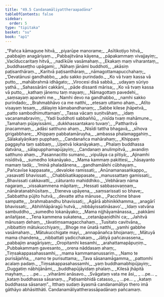 ```yaml
---
title: "49.5 Candanamāliyattheraapadāna"
tableOfContents: false
sidebar:
  order: 5
type: "tipitaka"
basket: "su"
book: "ap1"
---
```



<DynamicBreadcrumb />

<Division number="75" book="ap1" bookNo="20" page="435">

<Paragraph number="6268" type="verses" book="ap1">
_“Pañca kāmaguṇe hitvā,_  
_piyarūpe manorame;_  
_Asītikoṭiyo hitvā,_  
_pabbajiṃ anagāriyaṃ._  

</Paragraph>

</Division>
<Division number="76" book="ap1" bookNo="20" page="435">

<Paragraph number="6269" type="verses" book="ap1">
_Pabbajitvāna kāyena,_  
_pāpakammaṃ vivajjayiṃ;_  
_Vacīduccaritaṃ hitvā,_  
_nadīkūle vasāmahaṃ._  

</Paragraph>

</Division>
<Division number="77" book="ap1" bookNo="20" page="435">

<Paragraph number="6270" type="verses" book="ap1">
_Ekakaṃ maṃ viharantaṃ,_  
_buddhaseṭṭho upāgami;_  
_Nāhaṃ jānāmi buddhoti,_  
_akāsiṃ paṭisanthāraṃ._  

</Paragraph>

</Division>
<Division number="78" book="ap1" bookNo="20" page="435">

<Paragraph number="6271" type="verses" book="ap1">
_Karitvā paṭisanthāraṃ,_  
_nāmagottamapucchahaṃ;_  
_‘Devatānusi gandhabbo,_  
_adu sakko purindado._  

</Paragraph>

</Division>
<Division number="79" book="ap1" bookNo="20" page="435">

<Paragraph number="6272" type="verses" book="ap1">
_Ko vā tvaṃ kassa vā putto,_  
_mahābrahmā idhāgato;_  
_Virocesi disā sabbā,_  
_udayaṃ sūriyo yathā._  

</Paragraph>

</Division>
<Division number="80" book="ap1" bookNo="20" page="435">

<Paragraph number="6273" type="verses" book="ap1">
_Sahassārāni cakkāni,_  
_pāde dissanti mārisa;_  
_Ko vā tvaṃ kassa vā putto,_  
_kathaṃ jānemu taṃ mayaṃ;_  
_Nāmagottaṃ pavedehi,_  
_saṃsayaṃ apanehi me._  

</Paragraph>

</Division>
<Division number="81" book="ap1" bookNo="20" page="435">

<Paragraph number="6274" type="verses" book="ap1">
_Namhi devo na gandhabbo,_  
_namhi sakko purindado;_  
_Brahmabhāvo ca me natthi,_  
_etesaṃ uttamo ahaṃ._  

</Paragraph>

</Division>
<Division number="82" book="ap1" bookNo="20" page="435">

<Paragraph number="6275" type="verses" book="ap1">
_Atīto visayaṃ tesaṃ,_  
_dālayiṃ kāmabandhanaṃ;_  
_Sabbe kilese jhāpetvā,_  
_patto sambodhimuttamaṃ’._  

</Paragraph>

</Division>
<Division number="83" book="ap1" bookNo="20" page="435">

<Paragraph number="6276" type="verses" book="ap1">
_Tassa vācaṃ suṇitvāhaṃ,_  
_idaṃ vacanamabraviṃ;_  
_‘Yadi buddhoti sabbaññū,_  
_nisīda tvaṃ mahāmune._  

</Paragraph>

</Division>
<Division number="84" book="ap1" bookNo="20" page="436">

<Paragraph number="6277" type="verses" book="ap1">
_Tamahaṃ pūjayissāmi,_  
_dukkhassantakaro tuvaṃ’;_  
_Pattharitvā jinacammaṃ,_  
_adāsi satthuno ahaṃ._  

</Paragraph>

</Division>
<Division number="85" book="ap1" bookNo="20" page="436">

<Paragraph number="6278" type="verses" book="ap1">
_Nisīdi tattha bhagavā,_  
_sīhova girigabbhare;_  
_Khippaṃ pabbatamāruyha,_  
_ambassa phalamaggahiṃ._  

</Paragraph>

</Division>
<Division number="86" book="ap1" bookNo="20" page="436">

<Paragraph number="6279" type="verses" book="ap1">
_Sālakalyāṇikaṃ pupphaṃ,_  
_Candanañca mahārahaṃ;_  
_Khippaṃ paggayha taṃ sabbaṃ,_  
_Upetvā lokanāyakaṃ._  

</Paragraph>

</Division>
<Division number="87" book="ap1" bookNo="20" page="436">

<Paragraph number="6280" type="verses" book="ap1">
_Phalaṃ buddhassa datvāna,_  
_sālapupphamapūjayiṃ;_  
_Candanaṃ anulimpitvā,_  
_avandiṃ satthuno ahaṃ._  

</Paragraph>

</Division>
<Division number="88" book="ap1" bookNo="20" page="436">

<Paragraph number="6281" type="verses" book="ap1">
_Pasannacitto sumano,_  
_vipulāya ca pītiyā;_  
_Ajinamhi nisīditvā,_  
_sumedho lokanāyako._  

</Paragraph>

</Division>
<Division number="89" book="ap1" bookNo="20" page="436">

<Paragraph number="6282" type="verses" book="ap1">
_Mama kammaṃ pakittesi,_  
_hāsayanto mamaṃ tadā;_  
_‘Iminā phaladānena,_  
_gandhamālehi cūbhayaṃ._  

</Paragraph>

</Division>
<Division number="90" book="ap1" bookNo="20" page="436">

<Paragraph number="6283" type="verses" book="ap1">
_Pañcavīse kappasate,_  
_devaloke ramissati;_  
_Anūnamanasaṅkappo,_  
_vasavattī bhavissati._  

</Paragraph>

</Division>
<Division number="91" book="ap1" bookNo="20" page="436">

<Paragraph number="6284" type="verses" book="ap1">
_Chabbīsatikappasate,_  
_manussattaṃ gamissati;_  
_Bhavissati cakkavattī,_  
_cāturanto mahiddhiko._  

</Paragraph>

</Division>
<Division number="92" book="ap1" bookNo="20" page="436">

<Paragraph number="6285" type="verses" book="ap1">
_Vebhāraṃ nāma nagaraṃ,_  
_vissakammena māpitaṃ;_  
_Hessati sabbasovaṇṇaṃ,_  
_nānāratanabhūsitaṃ._  

</Paragraph>

</Division>
<Division number="93" book="ap1" bookNo="20" page="436">

<Paragraph number="6286" type="verses" book="ap1">
_Eteneva upāyena,_  
_saṃsarissati so bhave;_  
_Sabbattha pūjito hutvā,_  
_devatte atha mānuse._  

</Paragraph>

</Division>
<Division number="94" book="ap1" bookNo="20" page="436">

<Paragraph number="6287" type="verses" book="ap1">
_Pacchime bhave sampatte,_  
_brahmabandhu bhavissati;_  
_Agārā abhinikkhamma,_  
_anagārī bhavissati;_  
_Abhiññāpāragū hutvā,_  
_nibbāyissatināsavo’._  

</Paragraph>

</Division>
<Division number="95" book="ap1" bookNo="20" page="436">

<Paragraph number="6288" type="verses" book="ap1">
_Idaṃ vatvāna sambuddho,_  
_sumedho lokanāyako;_  
_Mama nijjhāyamānassa,_  
_pakkāmi anilañjase._  

</Paragraph>

</Division>
<Division number="96" book="ap1" bookNo="20" page="436">

<Paragraph number="6289" type="verses" book="ap1">
_Tena kammena sukatena,_  
_cetanāpaṇidhīhi ca;_  
_Jahitvā mānusaṃ dehaṃ,_  
_tāvatiṃsamagacchahaṃ._  

</Paragraph>

</Division>
<Division number="97" book="ap1" bookNo="20" page="437">

<Paragraph number="6290" type="verses" book="ap1">
_Tusitato cavitvāna,_  
_nibbattiṃ mātukucchiyaṃ;_  
_Bhoge me ūnatā natthi,_  
_yamhi gabbhe vasāmahaṃ._  

</Paragraph>

</Division>
<Division number="98" book="ap1" bookNo="20" page="437">

<Paragraph number="6291" type="verses" book="ap1">
_Mātukucchigate mayi,_  
_annapānañca bhojanaṃ;_  
_Mātuyā mama chandena,_  
_nibbattati yadicchakaṃ._  

</Paragraph>

</Division>
<Division number="99" book="ap1" bookNo="20" page="437">

<Paragraph number="6292" type="verses" book="ap1">
_Jātiyā pañcavassena,_  
_pabbajiṃ anagāriyaṃ;_  
_Oropitamhi kesamhi,_  
_arahattamapāpuṇiṃ._  

</Paragraph>

</Division>
<Division number="100" book="ap1" bookNo="20" page="437">

<Paragraph number="6293" type="verses" book="ap1">
_Pubbakammaṃ gavesanto,_  
_orena nāddasaṃ ahaṃ;_  
_Tiṃsakappasahassamhi,_  
_mama kammamanussariṃ._  

</Paragraph>

</Division>
<Division number="101" book="ap1" bookNo="20" page="437">

<Paragraph number="6294" type="verses" book="ap1">
_Namo te purisājañña,_  
_namo te purisuttama;_  
_Tava sāsanamāgamma,_  
_pattomhi acalaṃ padaṃ._  

</Paragraph>

</Division>
<Division number="102" book="ap1" bookNo="20" page="437">

<Paragraph number="6295" type="verses" book="ap1">
_Tiṃsakappasahassamhi,_  
_yaṃ buddhamabhipūjayiṃ;_  
_Duggatiṃ nābhijānāmi,_  
_buddhapūjāyidaṃ phalaṃ._  

</Paragraph>

</Division>
<Division number="103" book="ap1" bookNo="20" page="437">

<Paragraph number="6296" type="verses" book="ap1">
_Kilesā jhāpitā mayhaṃ,_  
_ …pe… _  
_viharāmi anāsavo._  

</Paragraph>

</Division>
<Division number="104" book="ap1" bookNo="20" page="437">

<Paragraph number="6297" type="verses" book="ap1">
_Svāgataṃ vata me āsi,_  
_ …pe… _  
_kataṃ buddhassa sāsanaṃ._  

</Paragraph>

</Division>
<Division number="105" book="ap1" bookNo="20" page="437">

<Paragraph number="6298" type="verses" book="ap1">
_Paṭisambhidā catasso,_  
_ …pe… _  
_kataṃ buddhassa sāsanaṃ”._  

</Paragraph>

<Paragraph number="6299" book="ap1">
Itthaṃ sudaṃ āyasmā candanamāliyo thero imā gāthāyo abhāsitthāti.

</Paragraph>
</Division>

<Paragraph number="6300" type="center" book="ap1">
Candanamāliyattherassāpadānaṃ pañcamaṃ.
</Paragraph>